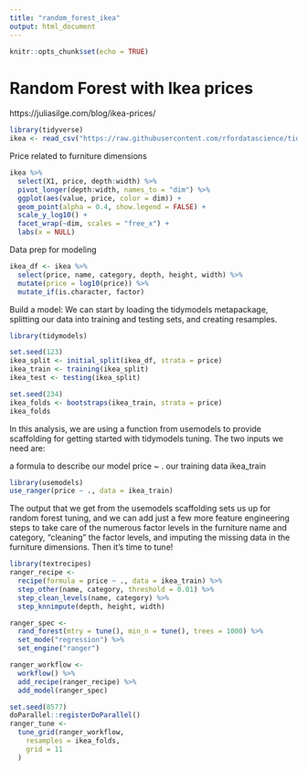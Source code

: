 ```yaml
---
title: "random_forest_ikea"
output: html_document
---
```


```r
knitr::opts_chunk$set(echo = TRUE)
```

# Random Forest with Ikea prices
https://juliasilge.com/blog/ikea-prices/

```r
library(tidyverse)
ikea <- read_csv("https://raw.githubusercontent.com/rfordatascience/tidytuesday/master/data/2020/2020-11-03/ikea.csv")

```
Price related to furniture dimensions

```r
ikea %>%
  select(X1, price, depth:width) %>%
  pivot_longer(depth:width, names_to = "dim") %>%
  ggplot(aes(value, price, color = dim)) +
  geom_point(alpha = 0.4, show.legend = FALSE) +
  scale_y_log10() +
  facet_wrap(~dim, scales = "free_x") +
  labs(x = NULL)
```

Data prep for modeling

```r
ikea_df <- ikea %>%
  select(price, name, category, depth, height, width) %>%
  mutate(price = log10(price)) %>%
  mutate_if(is.character, factor)
```


Build a model: We can start by loading the tidymodels metapackage, splitting our data into training and testing sets, and creating resamples.

```r
library(tidymodels)

set.seed(123)
ikea_split <- initial_split(ikea_df, strata = price)
ikea_train <- training(ikea_split)
ikea_test <- testing(ikea_split)

set.seed(234)
ikea_folds <- bootstraps(ikea_train, strata = price)
ikea_folds
```
In this analysis, we are using a function from usemodels to provide scaffolding for getting started with tidymodels tuning. The two inputs we need are:

a formula to describe our model price ~ .
our training data ikea_train


```r
library(usemodels)
use_ranger(price ~ ., data = ikea_train)
```

The output that we get from the usemodels scaffolding sets us up for random forest tuning, and we can add just a few more feature engineering steps to take care of the numerous factor levels in the furniture name and category, “cleaning” the factor levels, and imputing the missing data in the furniture dimensions. Then it’s time to tune!

```r
library(textrecipes)
ranger_recipe <-
  recipe(formula = price ~ ., data = ikea_train) %>%
  step_other(name, category, threshold = 0.01) %>%
  step_clean_levels(name, category) %>%
  step_knnimpute(depth, height, width)

ranger_spec <-
  rand_forest(mtry = tune(), min_n = tune(), trees = 1000) %>%
  set_mode("regression") %>%
  set_engine("ranger")

ranger_workflow <-
  workflow() %>%
  add_recipe(ranger_recipe) %>%
  add_model(ranger_spec)

set.seed(8577)
doParallel::registerDoParallel()
ranger_tune <-
  tune_grid(ranger_workflow,
    resamples = ikea_folds,
    grid = 11
  )
```












